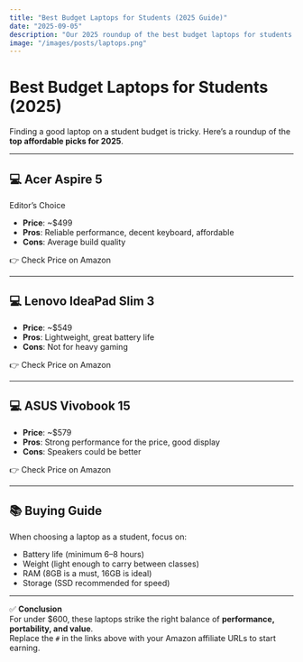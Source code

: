 ```yaml
---
title: "Best Budget Laptops for Students (2025 Guide)"
date: "2025-09-05"
description: "Our 2025 roundup of the best budget laptops for students — affordable, reliable, and built for study."
image: "/images/posts/laptops.png"
---
```


# Best Budget Laptops for Students (2025)

Finding a good laptop on a student budget is tricky. Here’s a roundup of the **top affordable picks for 2025**.

---

## 💻 Acer Aspire 5

<TopPick>Editor’s Choice</TopPick>

- **Price**: ~$499
- **Pros**: Reliable performance, decent keyboard, affordable
- **Cons**: Average build quality

👉 <AffiliateLink asin="B0F6PLQ93N">Check Price on Amazon</AffiliateLink>

---

## 💻 Lenovo IdeaPad Slim 3

- **Price**: ~$549
- **Pros**: Lightweight, great battery life
- **Cons**: Not for heavy gaming

👉 <AffiliateLink asin="B0F6PLQ93N">Check Price on Amazon</AffiliateLink>

---

## 💻 ASUS Vivobook 15

- **Price**: ~$579
- **Pros**: Strong performance for the price, good display
- **Cons**: Speakers could be better

👉 <AffiliateLink asin="B0F6PLQ93N">Check Price on Amazon</AffiliateLink>

---

## 📚 Buying Guide

When choosing a laptop as a student, focus on:

- Battery life (minimum 6–8 hours)
- Weight (light enough to carry between classes)
- RAM (8GB is a must, 16GB is ideal)
- Storage (SSD recommended for speed)

---

✅ **Conclusion**  
For under $600, these laptops strike the right balance of **performance, portability, and value**.  
Replace the `#` in the links above with your Amazon affiliate URLs to start earning.
